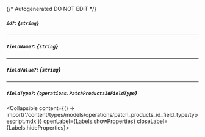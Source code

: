 {/* Autogenerated DO NOT EDIT  */}

##### `id?`: *{`string`}*

---
##### `fieldName?`: *{`string`}*

---
##### `fieldValue?`: *{`string`}*

---
##### `fieldType?`: *{`operations.PatchProductsIdFieldType`}*
<Collapsible content={() => import('/content/types/models/operations/patch_products_id_field_type/typescript.mdx')} openLabel={Labels.showProperties} closeLabel={Labels.hideProperties}>
</Collapsible>


